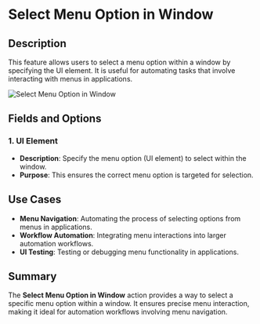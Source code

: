 # Select Menu Option in Window  

## Description

This feature allows users to select a menu option within a window by specifying the UI element. It is useful for automating tasks that involve interacting with menus in applications.  

![Select Menu Option in Window](../../assets/ui-automation/select-menu-option-in-window.png)  

## Fields and Options  

### 1. **UI Element** 

- **Description**: Specify the menu option (UI element) to select within the window.  
- **Purpose**: This ensures the correct menu option is targeted for selection.

## Use Cases

- **Menu Navigation**: Automating the process of selecting options from menus in applications.  
- **Workflow Automation**: Integrating menu interactions into larger automation workflows.  
- **UI Testing**: Testing or debugging menu functionality in applications.  

## Summary

The **Select Menu Option in Window** action provides a way to select a specific menu option within a window. It ensures precise menu interaction, making it ideal for automation workflows involving menu navigation.